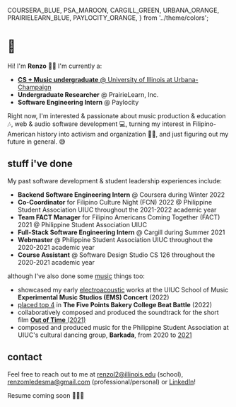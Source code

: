  COURSERA_BLUE,
  PSA_MAROON,
  CARGILL_GREEN,
  URBANA_ORANGE,
  PRAIRIELEARN_BLUE,
  PAYLOCITY_ORANGE,
} from '../theme/colors';

# 🐸

Hi! I'm **Renzo** 🐸🌱 I'm currently a:

- [**CS + Music undergraduate** @ University of Illinois at Urbana-Champaign](https://music.illinois.edu/area/cs-music)
- <Hoverable color={PRAIRIELEARN_BLUE}>**Undergraduate Researcher** @ PrairieLearn, Inc.</Hoverable>
- <Hoverable color={PAYLOCITY_ORANGE}>**Software Engineering Intern** @ Paylocity</Hoverable>

Right now, I'm interested & passionate about music production & education 🎶, web & audio software development 💻, turning my interest in Filipino-American history into activism and organization ✊🏼, and just figuring out my future in general. 😅

## stuff i've done

My past software development & student leadership experiences include:

- <Hoverable color={COURSERA_BLUE}>**Backend Software Engineering Intern** @ Coursera</Hoverable> during Winter 2022
- <Hoverable color={PSA_MAROON}>**Co-Coordinator** for Filipino Culture Night (FCN) 2022 @ Philippine Student Association UIUC</Hoverable> throughout the 2021-2022 academic year
- <Hoverable color={PSA_MAROON}>**Team FACT Manager** for Filipino Americans Coming Together (FACT) 2021 @ Philippine Student Association UIUC</Hoverable>
- <Hoverable color={CARGILL_GREEN}>**Full-Stack Software Engineering Intern** @ Cargill</Hoverable> during Summer 2021
- <Hoverable color={PSA_MAROON}>**Webmaster** @ Philippine Student Association UIUC</Hoverable> throughout the 2020-2021 academic year
- <Hoverable color={URBANA_ORANGE}>**Course Assistant** @ Software Design Studio CS 126</Hoverable> throughout the 2020-2021 academic year

although I've also done some [music](/music) things too:

- showcased my early [electroacoustic](https://soundcloud.com/zenr0/sets/electroacoustic) works at the UIUC School of Music **Experimental Music Studios (EMS) Concert** (2022)
- [placed top 4](https://www.instagram.com/stories/highlights/17901248447603543/) in **The Five Points Bakery College Beat Battle** (2022)
- collaboratively composed and produced the soundtrack for the short film [**Out of Time** (2021)](/out-of-time)
- composed and produced music for the Philippine Student Association at UIUC's cultural dancing group, **Barkada**, from 2020 to [2021](/fact)

## contact

Feel free to reach out to me at [renzol2@illinois.edu](mailto:renzol2@illinois.edu) (school), [renzomledesma@gmail.com](mailto:renzomledesma@gmail.com) (professional/personal) or [LinkedIn](https://www.linkedin.com/in/renzo-marc-ledesma/)!

Resume coming soon 🏃🏼‍♀️

